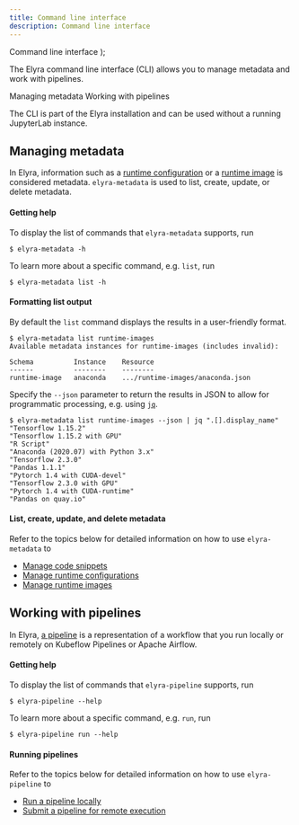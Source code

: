 ```yaml
---
title: Command line interface
description: Command line interface
---
```


  <span>
    Command line interface
  </span>
);

<PageDescription>

The Elyra command line interface (CLI) allows you to manage metadata and work with pipelines.

</PageDescription>

<AnchorLinks>
  <AnchorLink>Managing metadata</AnchorLink>
  <AnchorLink>Working with pipelines</AnchorLink>

</AnchorLinks>



The CLI is part of the Elyra installation and can be used without a running JupyterLab instance.

## Managing metadata

In Elyra, information such as a [runtime configuration](runtime-conf.md) or a [runtime image](runtime-image-conf) is considered metadata. `elyra-metadata` is used to list, create, update, or delete metadata.

#### Getting help

To display the list of commands that `elyra-metadata` supports, run

```
$ elyra-metadata -h
```

To learn more about a specific command, e.g. `list`, run
```
$ elyra-metadata list -h
```

#### Formatting list output

By default the `list` command displays the results in a user-friendly format. 

```
$ elyra-metadata list runtime-images
Available metadata instances for runtime-images (includes invalid):

Schema          Instance    Resource
------          --------    --------
runtime-image   anaconda    .../runtime-images/anaconda.json
```

Specify the `--json` parameter to return the results in JSON to allow for programmatic processing, e.g. using [`jq`](https://stedolan.github.io/jq/). 

```
$ elyra-metadata list runtime-images --json | jq ".[].display_name"
"Tensorflow 1.15.2"
"Tensorflow 1.15.2 with GPU"
"R Script"
"Anaconda (2020.07) with Python 3.x"
"Tensorflow 2.3.0"
"Pandas 1.1.1"
"Pytorch 1.4 with CUDA-devel"
"Tensorflow 2.3.0 with GPU"
"Pytorch 1.4 with CUDA-runtime"
"Pandas on quay.io"

```

#### List, create, update, and delete metadata

Refer to the topics below for detailed information on how to use `elyra-metadata` to
 - [Manage code snippets](code-snippets.html#managing-code-snippets-using-the-elyra-cli)
 - [Manage runtime configurations](runtime-conf.html#managing-runtime-configurations-using-the-elyra-cli)
 - [Manage runtime images](runtime-image-conf.html#managing-runtime-images-with-the-command-line-interface)

## Working with pipelines

In Elyra, [a pipeline](https://elyra.readthedocs.io/en/latest/user_guide/pipelines.html) is a representation of a workflow that you run locally or remotely on Kubeflow Pipelines or Apache Airflow.

#### Getting help

To display the list of commands that `elyra-pipeline` supports, run

```
$ elyra-pipeline --help
```

To learn more about a specific command, e.g. `run`, run
```
$ elyra-pipeline run --help
```

#### Running pipelines

Refer to the topics below for detailed information on how to use `elyra-pipeline` to
 - [Run a pipeline locally](pipelines.html#running-a-pipeline-using-the-command-line)
 - [Submit a pipeline for remote execution](pipelines.html#running-a-pipeline-using-the-command-line)



